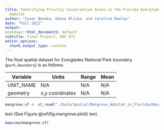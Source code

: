 ```yaml
---
title: Identifying Priority Conservation Areas in the Florida Everglades for Mangrove
  Habitat
author: "Isaac Benaka, Hanna Bliska, and Caroline Rowley"
date: "Fall 2022"
output:
bookdown::html_document2: default
subtitle: Final Project, ENV 872
editor_options:
  chunk_output_type: console
---
```


The final spatial dataset for Everglades National Park boundary (`park.boundary`) is as follows:

| Variable   | Units            | Range         | Mean    |
| ---------- | ---------------- | ------------- | ------- |
| UNIT_NAME  | N/A              | N/A           | N/A     |
| geometry   | x,y coordinates  | N/A           | N/A     |

```r
mangrove.sf <- st_read("./Data/Spatial/Mangrove_Habitat_in_Florida/Mangrove_Habitat_in_Florida.shp")

```

text (See Figure \@ref(fig:mangrove.plot)) text.

```r
mapview(mangrove.sf)
```

